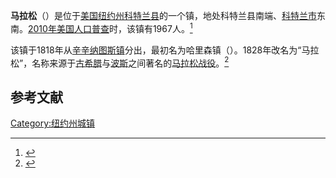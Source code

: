 {{Infobox settlement
| name                     = 马拉松
| official_name            = 
| settlement_type          = 镇
| nickname                 = 
| motto                    = 
<!-- Images --------------->
| image_skyline            = View in Marathon, N.Y, from Robert N. Dennis collection of stereoscopic views.jpg
| imagesize                = 
| image_caption            = 
| image_flag               = 
| image_seal               = 
<!-- Maps ----------------->
| image_map                = 
| mapsize                  = 
| map_caption              = 
| image_map1               = 
| mapsize1                 = 
| map_caption1             = 
| pushpin_map              = USA New York<!--required to use image on next line-->
| pushpin_image            = New York Locator Map with US.PNG
| pushpin_label            = 马拉松
| pushpin_label_position   =
| pushpin_map_caption      =
| pushpin_mapsize          =
| latd  =  42 | latm  = 26 | lats  = 54 | latNS  = N
| longd = 076 | longm = 00 | longs = 43 | longEW = W
| coordinates_region       = US-NY
| coordinates_display      = inline,title
<!-- Location ------------->
|subdivision_type         = [[国家|国家]]
|subdivision_name         = [[美国|美国]]
|subdivision_type1        = [[美国行政区划|州]]
|subdivision_name1        = [[纽约州|纽约州]]
|subdivision_type2        = [[纽约州行政区划|县]]
|subdivision_name2        = [[科特兰县_(纽约州)|科特兰县]]
<!-- Government ----------->
| government_footnotes     = 
| government_type          =
| established_title        = 
| established_date         = 
<!-- Area ----------------->
| unit_pref                = Imperial
| area_footnotes           = 
| area_magnitude           = 
| area_total_sq_mi         = 25.07
| area_land_sq_mi          = 24.94
| area_water_sq_mi         =  0.13
| area_total_km2           = <!--auto-->
| area_land_km2            = <!--auto-->
| area_water_km2           = <!--auto-->
<!-- Elevation ------------>
| elevation_footnotes      = 
| elevation_ft             = 1332
| elevation_m              = 406
<!-- Population ----------->
| population_as_of         = [[2010年美国人口普查|2010]]
| population_footnotes     = 
| population_total         = 1967
| population_density_sq_mi = 
| population_density_km2   = 30.5
<!-- General information -->
| timezone                 = [[美国东部时间|EST]]
| utc_offset               = -5
| timezone_DST             = EDT
| utc_offset_DST           = -4
| postal_code_type         = 
| postal_code              = 
| area_code                = 
| website                  = 
| footnotes                = 
}}
'''马拉松'''（{{lang-en|Marathon}}）是位于[[美国|美国]][[纽约州|纽约州]][[科特兰县_(纽约州)|科特兰县]]的一个镇，地处科特兰县南端、[[科特兰市|科特兰市]]东南。[[2010年美国人口普查|2010年美国人口普查]]时，该镇有1967人。<ref name>{{cite web|url=http://factfinder2.census.gov|publisher=[[United_States_Census_Bureau|United States Census Bureau]]|title=American FactFinder|accessdate=2020-09-22|archive-date=2011-07-26|archive-url=https://web.archive.org/web/20110726025515/http://factfinder2.census.gov/|dead-url=no}}</ref>

该镇于1818年从[[辛辛纳图斯_(纽约州)|辛辛纳图斯镇]]分出，最初名为哈里森镇（{{lang|en|Harrison}}）。1828年改名为“马拉松”，名称来源于[[古希腊|古希腊]]与[[波斯|波斯]]之间著名的[[马拉松战役|马拉松战役]]。<ref>{{cite book|last=Gannett|first=Henry|title=The Origin of Certain Place Names in the United States|url=http://books.google.com/books?id=9V1IAAAAMAAJ&pg=PA199|year=1905|publisher=U.S. Government Printing Office|page=199}}</ref>

== 参考文献 ==
{{reflist}}

{{NY-stub}}
[[Category:纽约州城镇|Category:纽约州城镇]]
